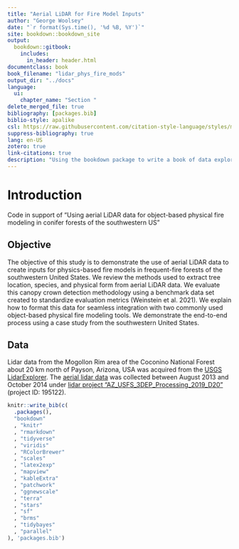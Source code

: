 ```yaml
--- 
title: "Aerial LiDAR for Fire Model Inputs"
author: "George Woolsey"
date: "`r format(Sys.time(), '%d %B, %Y')`"
site: bookdown::bookdown_site
output: 
  bookdown::gitbook:
    includes:
      in_header: header.html
documentclass: book
book_filename: "lidar_phys_fire_mods"
output_dir: "../docs"
language:
  ui:
    chapter_name: "Section "
delete_merged_file: true
bibliography: [packages.bib]
biblio-style: apalike
csl: https://raw.githubusercontent.com/citation-style-language/styles/master/research-institute-for-nature-and-forest.csl
suppress-bibliography: true
lang: en-US
zotero: true
link-citations: true
description: "Using the bookdown package to write a book of data exploration. The output format for this example is bookdown::gitbook."
---
```


# Introduction

Code in support of "Using aerial LiDAR data for object-based physical fire modeling in conifer forests of the southwestern US"

## Objective

The objective of this study is to demonstrate the use of aerial LiDAR data to create inputs for physics-based fire models in frequent-fire forests of the southwestern United States. We review the methods used to extract tree location, species, and physical form from aerial LiDAR data. We evaluate this canopy crown detection methodology using a benchmark data set created to standardize evaluation metrics (Weinstein et al. 2021). We explain how to format this data for seamless integration with two commonly used object-based physical fire modeling tools. We demonstrate the end-to-end process using a case study from the southwestern United States.

## Data{#data_desc}

Lidar data from the Mogollon Rim area of the Coconino National Forest about 20 km north of Payson, Arizona, USA was acquired from the [USGS LidarExplorer](https://www.usgs.gov/tools/lidarexplorer). The [aerial lidar data](https://rockyweb.usgs.gov/vdelivery/Datasets/Staged/Elevation/LPC/Projects/AZ_USFS_3DEP_Processing_2019_D20/AZ_USFS_3DEP_Processing_2019) was collected between August 2013 and October 2014 under [lidar project "AZ_USFS_3DEP_Processing_2019_D20"](https://prd-tnm.s3.amazonaws.com/index.html?prefix=StagedProducts/Elevation/metadata/AZ_USFS_3DEP_Processing_2019_D20/AZ_USFS_3DEP_Processing_2019) (project ID: 195122).

```r
knitr::write_bib(c(
  .packages(),
  "bookdown"
  , "knitr"
  , "rmarkdown"
  , "tidyverse"
  , "viridis"
  , "RColorBrewer"
  , "scales"
  , "latex2exp"
  , "mapview"
  , "kableExtra"
  , "patchwork"
  , "ggnewscale"
  , "terra"
  , "stars"
  , "sf"
  , "brms"
  , "tidybayes"
  , "parallel"
), 'packages.bib')
```
